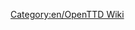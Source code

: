 {{en/Ambox|type=delete
|text=This category contains pages tagged with the {{en/S|delete}} template.
See the [[Special:Log/delete|deletion log]] for previously deleted pages.}}
[[Category:en/OpenTTD Wiki]]